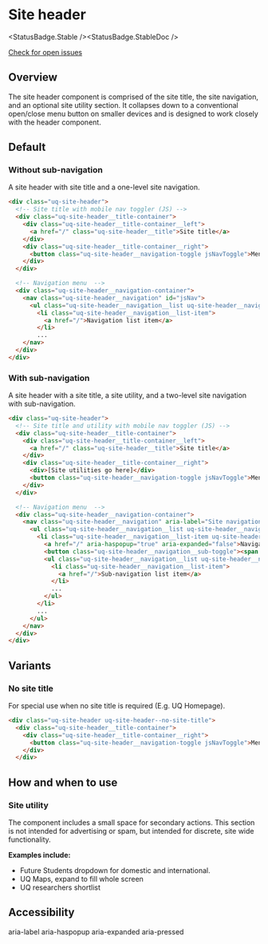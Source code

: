 
# Site header

<StatusBadge.Stable /><StatusBadge.StableDoc />

<a href="https://github.com/uq-its-ss/design-system/issues" class="uq-button uq-button--text" target="_blank">Check for open issues</a>

## Overview

The site header component is comprised of the site title, the site navigation, and an optional site utility section. It collapses down to a conventional open/close menu button on smaller devices and is designed to work closely with the header component. 

## Default

### Without sub-navigation
A site header with site title and a one-level site navigation.

<Canvas withSource="none" withToolbar>
  <Story height={200} id="components-site-header--site-header-without-subnav" />
</Canvas>

```html
<div class="uq-site-header">
  <!-- Site title with mobile nav toggler (JS) -->
  <div class="uq-site-header__title-container">
    <div class="uq-site-header__title-container__left">
      <a href="/" class="uq-site-header__title">Site title</a>
    </div>
    <div class="uq-site-header__title-container__right">
      <button class="uq-site-header__navigation-toggle jsNavToggle">Menu</button>
    </div>
  </div>

  <!-- Navigation menu  -->
  <div class="uq-site-header__navigation-container">
    <nav class="uq-site-header__navigation" id="jsNav">
      <ul class="uq-site-header__navigation__list uq-site-header__navigation__list--level-1">
        <li class="uq-site-header__navigation__list-item">
          <a href="/">Navigation list item</a>
        </li>
        ...
    </nav>
  </div>
</div> 
```

### With sub-navigation
A site header with a site title, a site utility, and a two-level site navigation with sub-navigation.

<Canvas withSource="none" withToolbar>
  <Story height={505} id="components-site-header--site-header-with-subnav" />
</Canvas>

```html
<div class="uq-site-header">
  <!-- Site title and utility with mobile nav toggler (JS) -->
  <div class="uq-site-header__title-container">
    <div class="uq-site-header__title-container__left">
      <a href="/" class="uq-site-header__title">Site title</a>
    </div>
    <div class="uq-site-header__title-container__right">
      <div>[Site utilities go here]</div>
      <button class="uq-site-header__navigation-toggle jsNavToggle">Menu</button>
    </div>
  </div>

  <!-- Navigation menu  -->
  <div class="uq-site-header__navigation-container">
    <nav class="uq-site-header__navigation" aria-label="Site navigation" id="jsNav">
      <ul class="uq-site-header__navigation__list uq-site-header__navigation__list--level-1">
        <li class="uq-site-header__navigation__list-item uq-site-header__navigation__list-item--has-subnav uq-site-header__navigation__list-item--active">
          <a href="/" aria-haspopup="true" aria-expanded="false">Navigation list item</a>
          <button class="uq-site-header__navigation__sub-toggle"><span class="visually-hidden">Show Navigation list item sub-navigation</span></button>
          <ul class="uq-site-header__navigation__list uq-site-header__navigation__list--level-2" aria-label="Navigation list item sub-navigation">
            <li class="uq-site-header__navigation__list-item">
              <a href="/">Sub-navigation list item</a>
            </li>
            ...
          </ul>
        </li>
        ...
      </ul>
    </nav>
  </div>
</div>
```

## Variants

### No site title
For special use when no site title is required (E.g. UQ Homepage).

```html
<div class="uq-site-header uq-site-header--no-site-title">
  <div class="uq-site-header__title-container">
    <div class="uq-site-header__title-container__right">
      <button class="uq-site-header__navigation-toggle jsNavToggle">Menu</button>
    </div>
  </div>
```

## How and when to use

### Site utility
The component includes a small space for secondary actions. This section is not intended for advertising or spam, but intended for discrete, site wide functionality.

**Examples include:** 
* Future Students dropdown for domestic and international.
* UQ Maps, expand to fill whole screen
* UQ researchers shortlist


## Accessibility

aria-label
aria-haspopup
aria-expanded
aria-pressed
